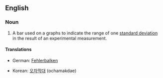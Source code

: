==English==

===Noun===
{{en-noun|head=[[error]] [[bar]]}}

# {{science}} A bar used on a graphs to indicate the range of one [[standard deviation]] in the result of an experimental measurement.

====Translations====
{{trans-top|bar denoting one standard deviation}}
* German: [[Fehlerbalken]] {{m}}
{{trans-mid}}
* Korean: [[오차막대]] (ochamakdae)
{{trans-bottom}}